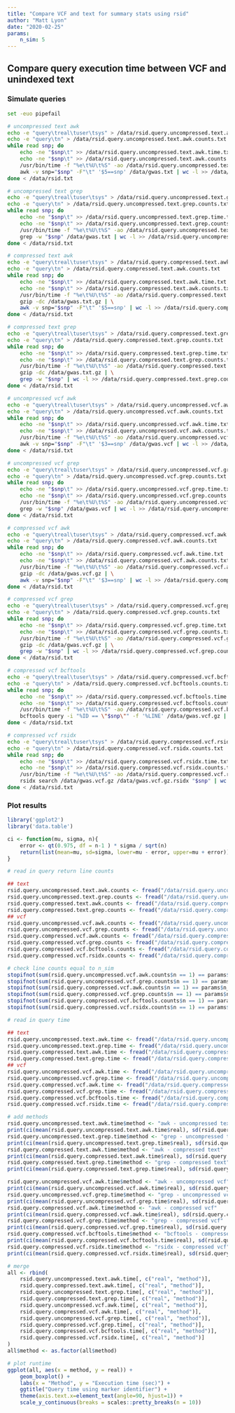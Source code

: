 ```yaml
---
title: "Compare VCF and text for summary stats using rsid"
author: "Matt Lyon"
date: "2020-02-25"
params:
    n_sim: 5
---
```


## Compare query execution time between VCF and unindexed text

### Simulate queries

```bash
set -euo pipefail

# uncompressed text awk
echo -e "query\treal\tuser\tsys" > /data/rsid.query.uncompressed.text.awk.time.txt
echo -e "query\tn" > /data/rsid.query.uncompressed.text.awk.counts.txt
while read snp; do
    echo -ne "$snp\t" >> /data/rsid.query.uncompressed.text.awk.time.txt
    echo -ne "$snp\t" >> /data/rsid.query.uncompressed.text.awk.counts.txt
    /usr/bin/time -f "%e\t%U\t%S" -ao /data/rsid.query.uncompressed.text.awk.time.txt \
    awk -v snp="$snp" -F"\t" '$5==snp' /data/gwas.txt | wc -l >> /data/rsid.query.uncompressed.text.awk.counts.txt
done < /data/rsid.txt

# uncompressed text grep
echo -e "query\treal\tuser\tsys" > /data/rsid.query.uncompressed.text.grep.time.txt
echo -e "query\tn" > /data/rsid.query.uncompressed.text.grep.counts.txt
while read snp; do
    echo -ne "$snp\t" >> /data/rsid.query.uncompressed.text.grep.time.txt
    echo -ne "$snp\t" >> /data/rsid.query.uncompressed.text.grep.counts.txt
    /usr/bin/time -f "%e\t%U\t%S" -ao /data/rsid.query.uncompressed.text.grep.time.txt \
    grep -w "$snp" /data/gwas.txt | wc -l >> /data/rsid.query.uncompressed.text.grep.counts.txt
done < /data/rsid.txt

# compressed text awk
echo -e "query\treal\tuser\tsys" > /data/rsid.query.compressed.text.awk.time.txt
echo -e "query\tn" > /data/rsid.query.compressed.text.awk.counts.txt
while read snp; do
    echo -ne "$snp\t" >> /data/rsid.query.compressed.text.awk.time.txt
    echo -ne "$snp\t" >> /data/rsid.query.compressed.text.awk.counts.txt
    /usr/bin/time -f "%e\t%U\t%S" -ao /data/rsid.query.compressed.text.awk.time.txt \
    gzip -dc /data/gwas.txt.gz | \
    awk -v snp="$snp" -F"\t" '$5==snp' | wc -l >> /data/rsid.query.compressed.text.awk.counts.txt
done < /data/rsid.txt

# compressed text grep
echo -e "query\treal\tuser\tsys" > /data/rsid.query.compressed.text.grep.time.txt
echo -e "query\tn" > /data/rsid.query.compressed.text.grep.counts.txt
while read snp; do
    echo -ne "$snp\t" >> /data/rsid.query.compressed.text.grep.time.txt
    echo -ne "$snp\t" >> /data/rsid.query.compressed.text.grep.counts.txt
    /usr/bin/time -f "%e\t%U\t%S" -ao /data/rsid.query.compressed.text.grep.time.txt \
    gzip -dc /data/gwas.txt.gz | \
    grep -w "$snp" | wc -l >> /data/rsid.query.compressed.text.grep.counts.txt
done < /data/rsid.txt

# uncompressed vcf awk
echo -e "query\treal\tuser\tsys" > /data/rsid.query.uncompressed.vcf.awk.time.txt
echo -e "query\tn" > /data/rsid.query.uncompressed.vcf.awk.counts.txt
while read snp; do
    echo -ne "$snp\t" >> /data/rsid.query.uncompressed.vcf.awk.time.txt
    echo -ne "$snp\t" >> /data/rsid.query.uncompressed.vcf.awk.counts.txt
    /usr/bin/time -f "%e\t%U\t%S" -ao /data/rsid.query.uncompressed.vcf.awk.time.txt \
    awk -v snp="$snp" -F"\t" '$3==snp' /data/gwas.vcf | wc -l >> /data/rsid.query.uncompressed.vcf.awk.counts.txt
done < /data/rsid.txt

# uncompressed vcf grep
echo -e "query\treal\tuser\tsys" > /data/rsid.query.uncompressed.vcf.grep.time.txt
echo -e "query\tn" > /data/rsid.query.uncompressed.vcf.grep.counts.txt
while read snp; do
    echo -ne "$snp\t" >> /data/rsid.query.uncompressed.vcf.grep.time.txt
    echo -ne "$snp\t" >> /data/rsid.query.uncompressed.vcf.grep.counts.txt
    /usr/bin/time -f "%e\t%U\t%S" -ao /data/rsid.query.uncompressed.vcf.grep.time.txt \
    grep -w "$snp" /data/gwas.vcf | wc -l >> /data/rsid.query.uncompressed.vcf.grep.counts.txt
done < /data/rsid.txt

# compressed vcf awk
echo -e "query\treal\tuser\tsys" > /data/rsid.query.compressed.vcf.awk.time.txt
echo -e "query\tn" > /data/rsid.query.compressed.vcf.awk.counts.txt
while read snp; do
    echo -ne "$snp\t" >> /data/rsid.query.compressed.vcf.awk.time.txt
    echo -ne "$snp\t" >> /data/rsid.query.compressed.vcf.awk.counts.txt
    /usr/bin/time -f "%e\t%U\t%S" -ao /data/rsid.query.compressed.vcf.awk.time.txt \
    gzip -dc /data/gwas.vcf.gz | \
    awk -v snp="$snp" -F"\t" '$3==snp' | wc -l >> /data/rsid.query.compressed.vcf.awk.counts.txt
done < /data/rsid.txt

# compressed vcf grep
echo -e "query\treal\tuser\tsys" > /data/rsid.query.compressed.vcf.grep.time.txt
echo -e "query\tn" > /data/rsid.query.compressed.vcf.grep.counts.txt
while read snp; do
    echo -ne "$snp\t" >> /data/rsid.query.compressed.vcf.grep.time.txt
    echo -ne "$snp\t" >> /data/rsid.query.compressed.vcf.grep.counts.txt
    /usr/bin/time -f "%e\t%U\t%S" -ao /data/rsid.query.compressed.vcf.grep.time.txt \
    gzip -dc /data/gwas.vcf.gz | \
    grep -w "$snp" | wc -l >> /data/rsid.query.compressed.vcf.grep.counts.txt
done < /data/rsid.txt

# compressed vcf bcftools
echo -e "query\treal\tuser\tsys" > /data/rsid.query.compressed.vcf.bcftools.time.txt
echo -e "query\tn" > /data/rsid.query.compressed.vcf.bcftools.counts.txt
while read snp; do
    echo -ne "$snp\t" >> /data/rsid.query.compressed.vcf.bcftools.time.txt
    echo -ne "$snp\t" >> /data/rsid.query.compressed.vcf.bcftools.counts.txt
    /usr/bin/time -f "%e\t%U\t%S" -ao /data/rsid.query.compressed.vcf.bcftools.time.txt \
    bcftools query -i "%ID == \"$snp\"" -f '%LINE' /data/gwas.vcf.gz | wc -l >> /data/rsid.query.compressed.vcf.bcftools.counts.txt
done < /data/rsid.txt

# compressed vcf rsidx
echo -e "query\treal\tuser\tsys" > /data/rsid.query.compressed.vcf.rsidx.time.txt
echo -e "query\tn" > /data/rsid.query.compressed.vcf.rsidx.counts.txt
while read snp; do
    echo -ne "$snp\t" >> /data/rsid.query.compressed.vcf.rsidx.time.txt
    echo -ne "$snp\t" >> /data/rsid.query.compressed.vcf.rsidx.counts.txt
    /usr/bin/time -f "%e\t%U\t%S" -ao /data/rsid.query.compressed.vcf.rsidx.time.txt \
    rsidx search /data/gwas.vcf.gz /data/gwas.vcf.gz.rsidx "$snp" | wc -l >> /data/rsid.query.compressed.vcf.rsidx.counts.txt
done < /data/rsid.txt
```

### Plot results

```r
library('ggplot2')
library('data.table')

ci <- function(mu, sigma, n){
    error <- qt(0.975, df = n-1 ) * sigma / sqrt(n)
    return(list(mean=mu, sd=sigma, lower=mu - error, upper=mu + error))
}

# read in query return line counts

## text
rsid.query.uncompressed.text.awk.counts <- fread("/data/rsid.query.uncompressed.text.awk.counts.txt")
rsid.query.uncompressed.text.grep.counts <- fread("/data/rsid.query.uncompressed.text.grep.counts.txt")
rsid.query.compressed.text.awk.counts <- fread("/data/rsid.query.compressed.text.awk.counts.txt")
rsid.query.compressed.text.grep.counts <- fread("/data/rsid.query.compressed.text.grep.counts.txt")
## vcf
rsid.query.uncompressed.vcf.awk.counts <- fread("/data/rsid.query.uncompressed.vcf.awk.counts.txt")
rsid.query.uncompressed.vcf.grep.counts <- fread("/data/rsid.query.uncompressed.vcf.grep.counts.txt")
rsid.query.compressed.vcf.awk.counts <- fread("/data/rsid.query.compressed.vcf.awk.counts.txt")
rsid.query.compressed.vcf.grep.counts <- fread("/data/rsid.query.compressed.vcf.grep.counts.txt")
rsid.query.compressed.vcf.bcftools.counts <- fread("/data/rsid.query.compressed.vcf.bcftools.counts.txt")
rsid.query.compressed.vcf.rsidx.counts <- fread("/data/rsid.query.compressed.vcf.rsidx.counts.txt")

# check line counts equal to n_sim
stopifnot(sum(rsid.query.uncompressed.vcf.awk.counts$n == 1) == params$n_sim)
stopifnot(sum(rsid.query.uncompressed.vcf.grep.counts$n == 1) == params$n_sim)
stopifnot(sum(rsid.query.compressed.vcf.awk.counts$n == 1) == params$n_sim)
stopifnot(sum(rsid.query.compressed.vcf.grep.counts$n == 1) == params$n_sim)
stopifnot(sum(rsid.query.compressed.vcf.bcftools.counts$n == 1) == params$n_sim)
stopifnot(sum(rsid.query.compressed.vcf.rsidx.counts$n == 1) == params$n_sim)

# read in query time

## text
rsid.query.uncompressed.text.awk.time <- fread("/data/rsid.query.uncompressed.text.awk.time.txt")
rsid.query.uncompressed.text.grep.time <- fread("/data/rsid.query.uncompressed.text.grep.time.txt")
rsid.query.compressed.text.awk.time <- fread("/data/rsid.query.compressed.text.awk.time.txt")
rsid.query.compressed.text.grep.time <- fread("/data/rsid.query.compressed.text.grep.time.txt")
## vcf
rsid.query.uncompressed.vcf.awk.time <- fread("/data/rsid.query.uncompressed.vcf.awk.time.txt")
rsid.query.uncompressed.vcf.grep.time <- fread("/data/rsid.query.uncompressed.vcf.grep.time.txt")
rsid.query.compressed.vcf.awk.time <- fread("/data/rsid.query.compressed.vcf.awk.time.txt")
rsid.query.compressed.vcf.grep.time <- fread("/data/rsid.query.compressed.vcf.grep.time.txt")
rsid.query.compressed.vcf.bcftools.time <- fread("/data/rsid.query.compressed.vcf.bcftools.time.txt")
rsid.query.compressed.vcf.rsidx.time <- fread("/data/rsid.query.compressed.vcf.rsidx.time.txt")

# add methods
rsid.query.uncompressed.text.awk.time$method <- "awk - uncompressed text"
print(ci(mean(rsid.query.uncompressed.text.awk.time$real), sd(rsid.query.uncompressed.text.awk.time$real), nrow(rsid.query.uncompressed.text.awk.time)))
rsid.query.uncompressed.text.grep.time$method <- "grep - uncompressed text"
print(ci(mean(rsid.query.uncompressed.text.grep.time$real), sd(rsid.query.uncompressed.text.grep.time$real), nrow(rsid.query.uncompressed.text.grep.time)))
rsid.query.compressed.text.awk.time$method <- "awk - compressed text"
print(ci(mean(rsid.query.compressed.text.awk.time$real), sd(rsid.query.compressed.text.awk.time$real), nrow(rsid.query.compressed.text.awk.time)))
rsid.query.compressed.text.grep.time$method <- "grep - compressed text"
print(ci(mean(rsid.query.compressed.text.grep.time$real), sd(rsid.query.compressed.text.grep.time$real), nrow(rsid.query.compressed.text.grep.time)))

rsid.query.uncompressed.vcf.awk.time$method <- "awk - uncompressed vcf"
print(ci(mean(rsid.query.uncompressed.vcf.awk.time$real), sd(rsid.query.uncompressed.vcf.awk.time$real), nrow(rsid.query.uncompressed.vcf.awk.time)))
rsid.query.uncompressed.vcf.grep.time$method <- "grep - uncompressed vcf"
print(ci(mean(rsid.query.uncompressed.vcf.grep.time$real), sd(rsid.query.uncompressed.vcf.grep.time$real), nrow(rsid.query.uncompressed.vcf.grep.time)))
rsid.query.compressed.vcf.awk.time$method <- "awk - compressed vcf"
print(ci(mean(rsid.query.compressed.vcf.awk.time$real), sd(rsid.query.compressed.vcf.awk.time$real), nrow(rsid.query.compressed.vcf.awk.time)))
rsid.query.compressed.vcf.grep.time$method <- "grep - compressed vcf"
print(ci(mean(rsid.query.compressed.vcf.grep.time$real), sd(rsid.query.compressed.vcf.grep.time$real), nrow(rsid.query.compressed.vcf.grep.time)))
rsid.query.compressed.vcf.bcftools.time$method <- "bcftools - compressed vcf"
print(ci(mean(rsid.query.compressed.vcf.bcftools.time$real), sd(rsid.query.compressed.vcf.bcftools.time$real), nrow(rsid.query.compressed.vcf.bcftools.time)))
rsid.query.compressed.vcf.rsidx.time$method <- "rsidx - compressed vcf"
print(ci(mean(rsid.query.compressed.vcf.rsidx.time$real), sd(rsid.query.compressed.vcf.rsidx.time$real), nrow(rsid.query.compressed.vcf.rsidx.time)))

# merge
all <- rbind(
    rsid.query.uncompressed.text.awk.time[, c("real", "method")],
    rsid.query.compressed.text.awk.time[, c("real", "method")],
    rsid.query.uncompressed.text.grep.time[, c("real", "method")],
    rsid.query.compressed.text.grep.time[, c("real", "method")],
    rsid.query.uncompressed.vcf.awk.time[, c("real", "method")],
    rsid.query.compressed.vcf.awk.time[, c("real", "method")],
    rsid.query.uncompressed.vcf.grep.time[, c("real", "method")],
    rsid.query.compressed.vcf.grep.time[, c("real", "method")],
    rsid.query.compressed.vcf.bcftools.time[, c("real", "method")],
    rsid.query.compressed.vcf.rsidx.time[, c("real", "method")]
)
all$method <- as.factor(all$method)

# plot runtime
ggplot(all, aes(x = method, y = real)) +
    geom_boxplot() +
    labs(x = "Method", y = "Execution time (sec)") +
    ggtitle("Query time using marker identifier") +
    theme(axis.text.x=element_text(angle=90, hjust=1)) +
    scale_y_continuous(breaks = scales::pretty_breaks(n = 10))
```